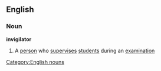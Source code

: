 ==English==
===Noun===
'''invigilator'''
#A [[person]] who [[supervise]]s [[student]]s during an [[examination]]
[[Category:English nouns]]